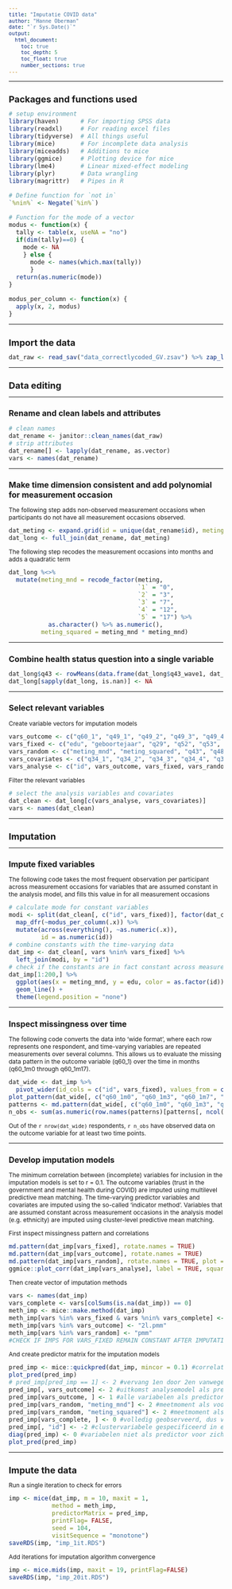 ```yaml
---
title: "Imputatie COVID data"
author: "Hanne Oberman"
date: "`r Sys.Date()`"
output: 
  html_document:
    toc: true
    toc_depth: 5
    toc_float: true
    number_sections: true
---
```


<style type="text/css">

body{ /* Normal  */
      font-size: 12px;
  }
td {  /* Table  */
  font-size: 12px;
}
h1.title {
  font-size: 20px;
  color: DarkBlue;
}
h1 { /* Header 1 */
  font-size: 18px;
}
h2 { /* Header 2 */
    font-size: 16px;
}
h3 { /* Header 3 */
  font-size: 14px;
}
code.r{ /* Code block */
    font-size: 12px;
}
pre { /* Code block - determines code spacing between lines */
    font-size: 12px;
}
</style>

---

# Packages and functions used
```r
# setup environment
library(haven)      # For importing SPSS data
library(readxl)     # For reading excel files
library(tidyverse)  # All things useful
library(mice)       # For incomplete data analysis
library(miceadds)   # Additions to mice
library(ggmice)     # Plotting device for mice
library(lme4)       # Linear mixed-effect modeling
library(plyr)       # Data wrangling
library(magrittr)   # Pipes in R

# Define function for `not in`
`%nin%` <- Negate(`%in%`)

# Function for the mode of a vector
modus <- function(x) {
  tally <- table(x, useNA = "no")
  if(dim(tally)==0) {
    mode <- NA
    } else {
      mode <- names(which.max(tally))
      }
  return(as.numeric(mode))
}

modus_per_column <- function(x) {
  apply(x, 2, modus)
}
```

---

# Import the data
```r
dat_raw <- read_sav("data_correctlycoded_GV.zsav") %>% zap_labels()
```

---

# Data editing

---

## Rename and clean labels and attributes
```r
# clean names
dat_rename <- janitor::clean_names(dat_raw) 
# strip attributes
dat_rename[] <- lapply(dat_rename, as.vector)
vars <- names(dat_rename)
```

---

## Make time dimension consistent and add polynomial for measurement occasion
The following step adds non-observed measurement occasions when participants do not have all measurement occasions observed. 
```r
dat_meting <- expand.grid(id = unique(dat_rename$id), meting = 1:5)
dat_long <- full_join(dat_rename, dat_meting)
```

The following step recodes the measurement occasions into months and adds a quadratic term 
```r
dat_long %<>%
  mutate(meting_mnd = recode_factor(meting, 
                                    `1` = "0", 
                                    `2` = "3", 
                                    `3` = "7", 
                                    `4` = "12", 
                                    `5` = "17") %>% 
           as.character() %>% as.numeric(),
         meting_squared = meting_mnd * meting_mnd)
```

---

## Combine health status question into a single variable
```r
dat_long$q43 <- rowMeans(data.frame(dat_long$q43_wave1, dat_long$q43_wave2tot5), na.rm = TRUE)
dat_long[sapply(dat_long, is.nan)] <- NA
```

---

## Select relevant variables

Create variable vectors for imputation models
```r
vars_outcome <- c("q60_1", "q49_1", "q49_2", "q49_3", "q49_4", "q49_5", "q49_6")
vars_fixed <- c("edu", "geboortejaar", "q29", "q52", "q53", "q54", "sekse", "etn_herkomst")
vars_random <- c("meting_mnd", "meting_squared", "q43", "q48_1", "q48_9", "q48_10", "q48_11", "q48_12", "q47_1", "q47_2", "q47_3", "q33_1", "q33_2", "q33_3", "q33_4", "q33_5", "q33_6")
vars_covariates <- c("q34_1", "q34_2", "q34_3", "q34_4", "q34_5", "q38_1", "q38_2", "q38_3", "q38_4", "q31_1", "q31_2", "q31_3", "q31_4", "q31_5", "q31_6", "q31_7", "q59", "q60_2", "q60_3", "q60_4", "q60_8", "q60_10", "q60_12")
vars_analyse <- c("id", vars_outcome, vars_fixed, vars_random)
```

Filter the relevant variables
```r
# select the analysis variables and covariates
dat_clean <- dat_long[c(vars_analyse, vars_covariates)]
vars <- names(dat_clean)
```

---

# Imputation

---

## Impute fixed variables
The following code takes the most frequent observation per participant across measurement occasions for variables that are assumed constant in the analysis model, and fills this value in for all measurement occasions 
```r
# calculate mode for constant variables
modi <- split(dat_clean[, c("id", vars_fixed)], factor(dat_clean$id)) %>% 
  map_dfr(~modus_per_column(.x)) %>% 
  mutate(across(everything(), ~as.numeric(.x)),
         id = as.numeric(id))
# combine constants with the time-varying data
dat_imp <- dat_clean[, vars %nin% vars_fixed] %>% 
  left_join(modi, by = "id")
# check if the constants are in fact constant across measurements
dat_imp[1:200,] %>% 
  ggplot(aes(x = meting_mnd, y = edu, color = as.factor(id))) +
  geom_line() +
  theme(legend.position = "none")
```

---

## Inspect missingness over time

The following code converts the data into 'wide format', where each row represents one respondent, and time-varying variables are repeated measurements over several columns. This allows us to evaluate the missing data pattern in the outcome variable (q60_1) over the time in months (q60_1m0 through q60_1m17).

```r
dat_wide <- dat_imp %>% 
  pivot_wider(id_cols = c("id", vars_fixed), values_from = c(vars_outcome, vars_random, vars_covariates), names_from = "meting_mnd", names_sep = "m")
plot_pattern(dat_wide[, c("q60_1m0", "q60_1m3", "q60_1m7", "q60_1m12", "q60_1m17")], square = FALSE)
patterns <- md.pattern(dat_wide[, c("q60_1m0", "q60_1m3", "q60_1m7", "q60_1m12", "q60_1m17")], plot = FALSE)
n_obs <- sum(as.numeric(row.names(patterns)[patterns[, ncol(patterns)] < 4]))
```

Out of the `r nrow(dat_wide)` respondents, `r n_obs` have observed data on the outcome variable for at least two time points.

---

## Develop imputation models
The minimum correlation between (incomplete) variables for inclusion in the imputation models is set to r = 0.1. The outcome variables (trust in the government and mental health during COVID) are imputed using multilevel predictive mean matching. The time-varying predictor variables and covariates are imputed using the so-called 'indicator method'. Variables that are assumed constant across measurement occasions in the analysis model (e.g. ethnicity) are imputed using cluster-level predictive mean matching.

First inspect missingness pattern and correlations
```r
md.pattern(dat_imp[vars_fixed], rotate.names = TRUE)
md.pattern(dat_imp[vars_outcome], rotate.names = TRUE)
md.pattern(dat_imp[vars_random], rotate.names = TRUE, plot = FALSE)
ggmice::plot_corr(dat_imp[vars_analyse], label = TRUE, square = FALSE, rotate = TRUE)
```

Then create vector of imputation methods
```r
vars <- names(dat_imp)
vars_complete <- vars[colSums(is.na(dat_imp)) == 0]
meth_imp <- mice::make.method(dat_imp)
meth_imp[vars %in% vars_fixed & vars %nin% vars_complete] <- "2lonly.pmm" #constante variablen
meth_imp[vars %in% vars_outcome] <- "2l.pmm"
meth_imp[vars %in% vars_random] <- "pmm"
#CHECK IF IMPS FOR VARS_FIXED REMAIN CONSTANT AFTER IMPUTATION. ELSE USE MODE AFTER IMP
```

And create predictor matrix for the imputation models
```r
pred_imp <- mice::quickpred(dat_imp, mincor = 0.1) #correlaties r >= 0.06
plot_pred(pred_imp)
# pred_imp[pred_imp == 1] <- 2 #vervang 1en door 2en vanwege conventies multilevelmodellen mice
pred_imp[, vars_outcome] <- 2 #uitkomst analysemodel als predictor voor alle variabelen
pred_imp[vars_outcome, ] <- 1 #alle variabelen als predictor voor uitkomst analysemodel
pred_imp[vars_random, "meting_mnd"] <- 2 #meetmoment als voorspeller voor varierende variabelen
pred_imp[vars_random, "meting_squared"] <- 2 #meetmoment als voorspeller voor varierende variabelen
pred_imp[vars_complete, ] <- 0 #volledig geobserveerd, dus verwijderen
pred_imp[, "id"] <- -2 #clustervariabele gespecificeerd in elk model
diag(pred_imp) <- 0 #variabelen niet als predictor voor zichzelf
plot_pred(pred_imp)
```

---

# Impute the data

Run a single iteration to check for errors
```r
imp <- mice(dat_imp, m = 10, maxit = 1, 
            method = meth_imp, 
            predictorMatrix = pred_imp, 
            printFlag= FALSE, 
            seed = 104,
            visitSequence = "monotone")
saveRDS(imp, "imp_1it.RDS")
```

Add iterations for imputation algorithm convergence
```r
imp <- mice.mids(imp, maxit = 19, printFlag=FALSE)
saveRDS(imp, "imp_20it.RDS")
```
















